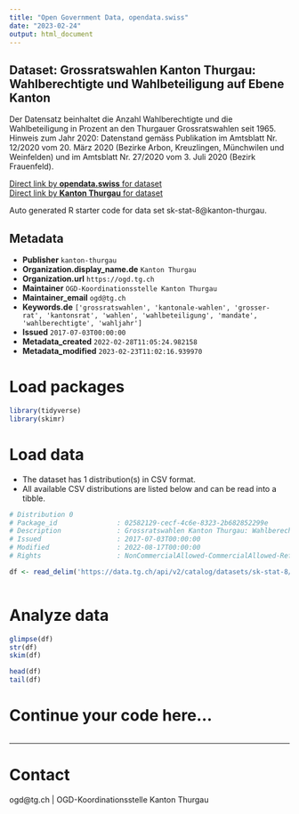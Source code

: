 ```yaml
---
title: "Open Government Data, opendata.swiss"
date: "2023-02-24"
output: html_document
---
```


## Dataset: Grossratswahlen Kanton Thurgau: Wahlberechtigte und Wahlbeteiligung auf Ebene Kanton

Der Datensatz beinhaltet die Anzahl Wahlberechtigte und die Wahlbeteiligung in Prozent an den Thurgauer Grossratswahlen seit 1965. Hinweis zum Jahr 2020: Datenstand gemäss Publikation im Amtsblatt Nr. 12/2020 vom 20. März 2020 (Bezirke Arbon, Kreuzlingen, Münchwilen und Weinfelden) und im Amtsblatt Nr. 27/2020 vom 3. Juli 2020 (Bezirk Frauenfeld).

[Direct link by **opendata.swiss** for dataset](https://opendata.swiss/de/dataset/grossratswahlen-kanton-thurgau-wahlberechtigte-und-wahlbeteiligung-auf-ebene-kanton)<br>
[Direct link by **Kanton Thurgau** for dataset](https://data.tg.ch/explore/dataset/sk-stat-8/)

Auto generated R starter code for data set sk-stat-8@kanton-thurgau.

## Metadata

- **Publisher** `kanton-thurgau`
- **Organization.display_name.de** `Kanton Thurgau`
- **Organization.url** `https://ogd.tg.ch`
- **Maintainer** `OGD-Koordinationsstelle Kanton Thurgau`
- **Maintainer_email** `ogd@tg.ch`
- **Keywords.de** `['grossratswahlen', 'kantonale-wahlen', 'grosser-rat', 'kantonsrat', 'wahlen', 'wahlbeteiligung', 'mandate', 'wahlberechtigte', 'wahljahr']`
- **Issued** `2017-07-03T00:00:00`
- **Metadata_created** `2022-02-28T11:05:24.982158`
- **Metadata_modified** `2023-02-23T11:02:16.939970`


# Load packages

```r

library(tidyverse)
library(skimr)

```

# Load data

-   The dataset has 1 distribution(s) in CSV format.
-   All available CSV distributions are listed below and can be read into a tibble.

```r

# Distribution 0
# Package_id               : 02582129-cecf-4c6e-8323-2b682852299e
# Description              : Grossratswahlen Kanton Thurgau: Wahlberechtigte und Wahlbeteiligung auf Ebene Kanton (csv)
# Issued                   : 2017-07-03T00:00:00
# Modified                 : 2022-08-17T00:00:00
# Rights                   : NonCommercialAllowed-CommercialAllowed-ReferenceRequired

df <- read_delim('https://data.tg.ch/api/v2/catalog/datasets/sk-stat-8/exports/csv')



```

# Analyze data

```r

glimpse(df)
str(df)
skim(df)

head(df)
tail(df)

```

# Continue your code here...

```r

```

------------------------------------------------------------------------

# Contact

ogd@tg.ch | OGD-Koordinationsstelle Kanton Thurgau
